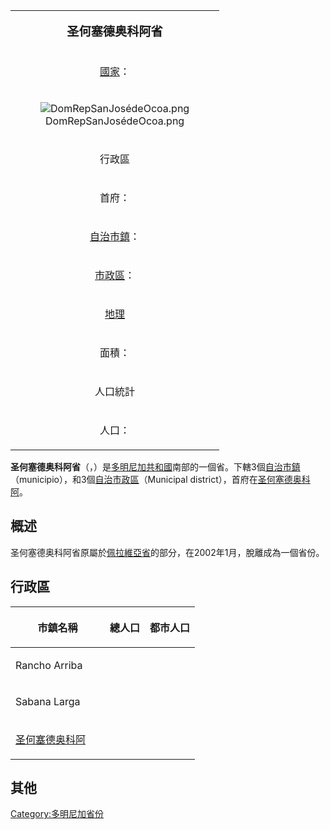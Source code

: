 {| class="infobox bordered" align=right cellpadding=4 cellspacing=0 width=275 style="clear:right; margin: 0 0 1em 1em; background: #f9f9f9; font-size: 95%;"
|-
|colspan=2 align=center bgcolor="#BFDFFF"|<big>'''圣何塞德奥科阿省'''</big>
|-
|[[國家|國家]]：|| [[多明尼加共和國|多明尼加共和國]]
|-
! colspan="3" | [[File:DomRepSanJosédeOcoa.png|center]]
|-
!colspan=2 align=center bgcolor="#BFDFFF"|行政區
|-
|首府：||[[圣何塞德奥科阿|圣何塞德奥科阿]]
|-
|[[自治市鎮|自治市鎮]]：||3個 
|-
|[[市轄區|市政區]]：||3個
|-
!colspan=2 align=center bgcolor="#BFDFFF"|[[地理|地理]]
|-
|面積：||855.40 km² 
|-
!colspan=2 align=center bgcolor="#BFDFFF"|人口統計
|-
|人口：||97,456人（2008年統計）
|}

'''圣何塞德奥科阿省'''（{{lang-es|Provincia de San José de Ocoa}}，{{IPA-es|ˈsaŋ xoˈse ðe oˈko.a}}）是[[多明尼加共和國|多明尼加共和國]]南部的一個省。下轄3個[[自治市鎮|自治市鎮]]（municipio），和3個[[市轄區|自治市政區]]（Municipal district），首府在[[圣何塞德奥科阿|圣何塞德奥科阿]]。

==概述==
圣何塞德奥科阿省原屬於[[佩拉維亞省|佩拉維亞省]]的部分，在2002年1月，脫離成為一個省份。

==行政區==
{| class="wikitable sortable" style="text-align:right; font-size:95%;"
!width="135px"| 市鎮名稱
! 總人口  !! 都市人口 
|-
|align="left"| Rancho Arriba 
| {{nts|17423}} || {{nts|7548}}
|-
|align="left"| Sabana Larga 
| {{nts|17275}} || {{nts|11328}}   
|-
|align="left"| [[圣何塞德奥科阿|圣何塞德奥科阿]]
| {{nts|62758}} || {{nts|38773}}   
|}

==其他==

{{多明尼加省份}}
[[Category:多明尼加省份|Category:多明尼加省份]]